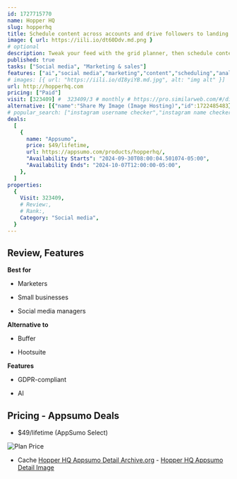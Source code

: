 ```yaml
---
id: 1727715770
name: Hopper HQ
slug: hopperhq
title: Schedule content across accounts and drive followers to landing pages with a branded “link in bio”
image: { url: https://iili.io/dt60Ddv.md.png }
# optional
description: Tweak your feed with the grid planner, then schedule content across all your social media accountsCreate your own “link in bio” and build microsites to promote offers, courses, merch, and more
published: true
tasks: ["Social media", "Marketing & sales"]
features: ["ai","social media","marketing","content","scheduling","analytics","collaboration"]
# images: [{ url: "https://iili.io/dI8yiYB.md.jpg", alt: "img alt" }]
url: http://hopperhq.com
pricing: ["Paid"]
visit: [323409] #  323409/3 # monthly # https://pro.similarweb.com/#/digitalsuite/websiteanalysis/home
alternative: [{"name":"Share My Image (Image Hosting)","id":1722485483}]
# popular_search: ["instagram username checker","instagram name checker","hopper hq","instagram handle checker","youtube name checker","hopper hq","instagram grid maker","grid.upgrade","grid.upgrade","grid.upgrade"]
deals:
  [
    {
      name: "Appsumo",
      price: $49/lifetime,
      url: https://appsumo.com/products/hopperhq/,
      "Availability Starts": "2024-09-30T08:00:04.501074-05:00",
      "Availability Ends": "2024-10-07T12:00:00-05:00",
    },
  ]
properties:
  {
    Visit: 323409,
    # Review:,
    # Rank:,
    Category: "Social media",
  }
---
```


## Review, Features

 

**Best for**

- Marketers

- Small businesses

- Social media managers

**Alternative to**

- Buffer

- Hootsuite

**Features**

- GDPR-compliant

- AI

## Pricing - Appsumo Deals

- $49/lifetime (AppSumo Select)

<Img src="https://iili.io/dtPf5fn.png" alt="Plan Price" />

- Cache [Hopper HQ Appsumo Detail Archive.org](https://web.archive.org/web/*/https://appsumo.com/products/hopperhq/) - [Hopper HQ Appsumo Detail Image](https://iili.io/dtPfSWP.png)
